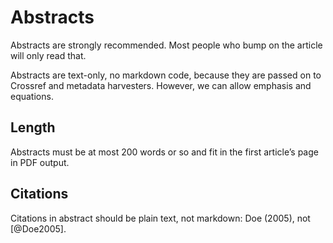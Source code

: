 # Abstracts

Abstracts are strongly recommended. Most people who bump on the article will only read that. 

Abstracts are text-only, no markdown code, because they are passed on to Crossref and metadata harvesters. However, we can allow emphasis and equations.

## Length

Abstracts must be at most 200 words or so and fit in the first article's 
page in PDF output. 

## Citations

Citations in abstract should be plain text, not markdown: Doe (2005), not [@Doe2005]. 
